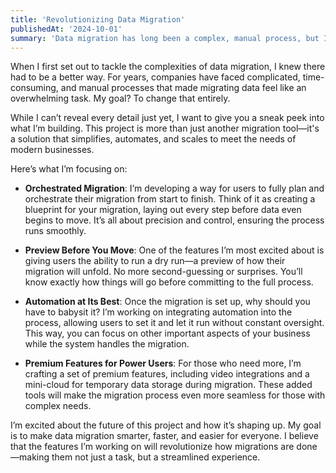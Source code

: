 ```yaml
---
title: 'Revolutionizing Data Migration'
publishedAt: '2024-10-01'
summary: 'Data migration has long been a complex, manual process, but I’m working to change that. Discover how my upcoming project will help businesses orchestrate, preview, and automate their migrations with ease.'
---
```


When I first set out to tackle the complexities of data migration, I knew there had to be a better way. For years, companies have faced complicated, time-consuming, and manual processes that made migrating data feel like an overwhelming task. My goal? To change that entirely.

While I can’t reveal every detail just yet, I want to give you a sneak peek into what I’m building. This project is more than just another migration tool—it's a solution that simplifies, automates, and scales to meet the needs of modern businesses.

Here’s what I’m focusing on:

- **Orchestrated Migration**: I’m developing a way for users to fully plan and orchestrate their migration from start to finish. Think of it as creating a blueprint for your migration, laying out every step before data even begins to move. It’s all about precision and control, ensuring the process runs smoothly.

- **Preview Before You Move**: One of the features I’m most excited about is giving users the ability to run a dry run—a preview of how their migration will unfold. No more second-guessing or surprises. You’ll know exactly how things will go before committing to the full process.

- **Automation at Its Best**: Once the migration is set up, why should you have to babysit it? I’m working on integrating automation into the process, allowing users to set it and let it run without constant oversight. This way, you can focus on other important aspects of your business while the system handles the migration.

- **Premium Features for Power Users**: For those who need more, I’m crafting a set of premium features, including video integrations and a mini-cloud for temporary data storage during migration. These added tools will make the migration process even more seamless for those with complex needs.

I’m excited about the future of this project and how it’s shaping up. My goal is to make data migration smarter, faster, and easier for everyone. I believe that the features I’m working on will revolutionize how migrations are done—making them not just a task, but a streamlined experience.